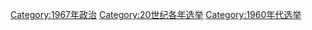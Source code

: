{{Cat topic in year| topic=选举| year=1967}}
{{Commonscat|Elections in 1967}}

[[Category:1967年政治|Category:1967年政治]]
[[Category:20世纪各年选举|Category:20世纪各年选举]]
[[Category:1960年代选举|Category:1960年代选举]]